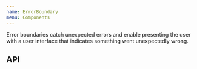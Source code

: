 ```yaml
---
name: ErrorBoundary
menu: Components
---
```



Error boundaries catch unexpected errors and enable presenting the user with a user interface that indicates something went unexpectedly wrong.

<Playground>
  <Example />
</Playground>

## API

<PropsTable of={ErrorBoundary} />
